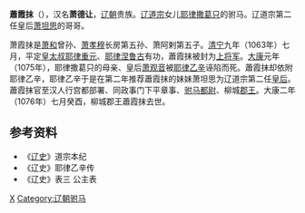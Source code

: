 '''蕭霞抹'''（{{bd|11世纪||1076年||catIdx=X}}），汉名'''萧德让'''，[[辽朝|辽朝]]贵族。[[辽道宗|辽道宗]]女儿[[耶律撒葛只|耶律撒葛只]]的驸马。辽道宗第二任皇后[[萧坦思|萧坦思]]的哥哥。

萧霞抹是[[萧和|萧和]]曾孙、[[萧孝穆|萧孝穆]]长房第五孙、萧阿剌第五子。[[清宁|清宁]]九年（1063年）七月，平定[[皇太叔|皇太叔]][[耶律重元|耶律重元]]、[[耶律涅鲁古|耶律涅鲁古]]有功，蕭霞抹被封为[[上将军|上将军]]。[[大康|大康]]元年（1075年），耶律撒葛只的母亲、皇后[[萧观音|萧观音]]被[[耶律乙辛|耶律乙辛]]诬陷而死。蕭霞抹却依附耶律乙辛，耶律乙辛于是在第二年推荐蕭霞抹的妹妹萧坦思为辽道宗第二任[[皇后|皇后]]。蕭霞抹官至汉人行宫都部署、同政事门下平章事、[[驸马都尉|驸马都尉]]、柳城[[郡王|郡王]]。大康二年（1076年）七月癸酉，柳城郡王蕭霞抹去世。

==参考资料==
*《[[辽史|辽史]]》道宗本纪
*《辽史》耶律乙辛传
*《辽史》表三 公主表

{{DEFAULTSORT:X}}
[[Category:契丹萧氏|X]]
[[Category:辽朝驸马|Category:辽朝驸马]]